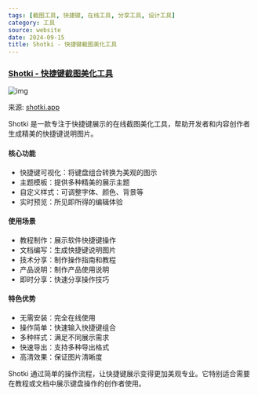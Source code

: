 ```yaml
---
tags: [截图工具, 快捷键, 在线工具, 分享工具, 设计工具]
category: 工具
source: website
date: 2024-09-15
title: Shotki - 快捷键截图美化工具
---
```


### [Shotki - 快捷键截图美化工具](https://shotki.app/)

![img](https://img.mengpeng.tech/i/2024/12/04/675038f18bd11.webp)

来源: [shotki.app](https://shotki.app/)

Shotki 是一款专注于快捷键展示的在线截图美化工具，帮助开发者和内容创作者生成精美的快捷键说明图片。

#### 核心功能
- 快捷键可视化：将键盘组合转换为美观的图示
- 主题模板：提供多种精美的展示主题
- 自定义样式：可调整字体、颜色、背景等
- 实时预览：所见即所得的编辑体验

#### 使用场景
- 教程制作：展示软件快捷键操作
- 文档编写：生成快捷键说明图片
- 技术分享：制作操作指南和教程
- 产品说明：制作产品使用说明
- 即时分享：快速分享操作技巧

#### 特色优势
- 无需安装：完全在线使用
- 操作简单：快速输入快捷键组合
- 多种样式：满足不同展示需求
- 快速导出：支持多种导出格式
- 高清效果：保证图片清晰度

Shotki 通过简单的操作流程，让快捷键展示变得更加美观专业。它特别适合需要在教程或文档中展示键盘操作的创作者使用。 
